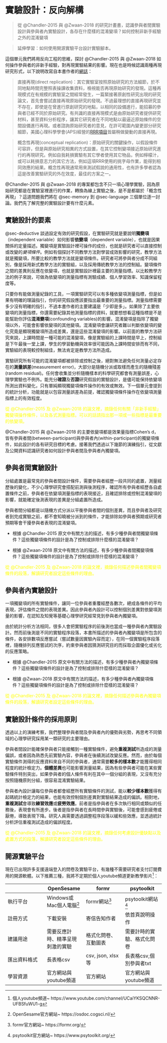 # 實驗設計：反向解構 {#sec-design}

> 從 @Chandler-2015 與 @Zwaan-2018 的研究計畫書，認識參與者間實驗設計與參與者內實驗設計，各存在什麼樣的混淆變項？如何控制非新手經驗之外的混淆變項

> 延伸學習：如何使用開源實驗平台設計實驗腳本。

這個單元我們將用反向工程的思維，探討 @Chandler-2015 與 @Zwaan-2018 如何操作參與者的非新手經驗，對再現實驗結果的影響。現在也是時候認識兩種再現研究形式，以下說明改寫自本書作者的[網誌](https://scchen.com/zh/post/text_2016004/)：

> 直接再現(direct replication)：其它實驗室按照原始研究的方法細節，於不同地點時間完整照表操課收集資料，檢視能否再現原始研究的發現。這種再現模式在有規模的實驗室之間經常發生，一篇緊接著原創性研究出現的研究論文，首先會嘗試直接再現原始研究的發現。不過最理想的直接再現研究並不存在，即使是在曾進行原創研究的地點，以相同的設備進行，能招募的參與者已經不同於原始研究。有共識的直接再現模式是由原始研究者提供研究材料，甚至資料分析程序，讓其它研究者在不同地點以最逼近原始條件的空間設備進行再現。或者諮詢原始研究者的意見，在許可範圍內變更部分研究細節，美國心理科學學會(APS)經營的[RRR項目](https://www.psychologicalscience.org/publications/replication)皆屬稍做變動的直接再現。

> 概念性再現(conceptual replication)：原始研究的關鍵操作，以假設條件可容許，但是與原始研究相異的方式設置，在其它控制變項接近原始研究進行的再現研究。例如自我耗損實驗有其它學者使用其它物品，例如檸檬汁，或可以耗損意志力的其它方法，例如這項RRR使用的挑字母作業，能得到相同效應的結果。概念性再現通常用來測試假說的通用性，也有許多學者認為這是改善實驗研究的外在效度，最佳的方案之一。

@Chandler-2015 與 @Zwaan-2018 的專案都包含不只一項心理學實驗，因為原始研究都是在實驗室裡進行的作業，轉換為線上實驗之後，是不是都屬於「概念性再現」？這道問題我們將在  @sec-memory 到 @sec-language 三個單位逐一討論。我們先了解完整的實驗設計要有什麼元素。

## 實驗設計的要素

@sec-deductive 談過設定有效的研究假設，在實驗研究就是要說明**獨變項**（independent variable）如何影響**依變項**（dependent variable），也就是因果關係的定量描述。獨變項是實驗設計裡可操作的成份，也就是研究者可以直接控制或改變的*變項條件*。例如有個探討不同教學方法對學習成效影響的研究，教學方法就是獨變項，所要比較的教學方法就是變項條件。研究者可將參與者分成不同組別，像是採用新式教學方法的實驗組，以及採用傳統教學方法的控制組。變項條件之間的差異則反應在依變項，也就是實驗設計裡最主要的測量指標。以比較教學方法的例子來說，可做為依變項的測量指標有測驗成績、個人學習效率、知識保留程度等。

只要你有能做測量紀錄的工具，一項實驗研究可以有多種依變項測量指標，但是如果有明確的理論指引，你的研究假設應該要指出最重要的測量指標。測量指標需要多少沒有明確的指引，不過本書作者的主要建議是「少即是多」。如果除了主要依變項的測量指標，你還需要紀錄其他測量指標的資料，就要想想看這種指標是不是能幫助你評估**混淆變項**(confounding variables)的影響。混淆變項是指除了獨變項以外，可能會影響依變項的其他變項。混淆變項會讓研究者難以判斷依變項的變化究竟是顯現獨變項所造成差異，還是這些混淆變項的影響。以前面的教學方法研究來說，上課時間是一種可能的混淆變項，像是實驗組的上課時間是早上，控制組是下午最後一堂上課，學生的學習動機與效率很可能因為上課時間安排而有不同，實驗組的表現較控制組佳，無法肯定是教學方法所造成。

實驗研究所有可能的混淆變項都被排除或控制之後，絕對無法避免任何測量必定存在的**測量誤差**(measurement error)，大部分是隨機分派或取樣而產生的隨機殘差(random residual)。任何會收集並分析隨機樣本的科學研究都會有測量誤差，心理學實驗也不例外。能充分**確證**及**否證**研究假設的實驗設計，是儘可能保持依變項所測出資料變化，只有單純顯現獨變項條件操作的有效或無效。下一個單元會提到的統計分析，功能就是以包容測量誤差為前提，確認獨變項條件操作在依變項測量指標上的有效程度。


::: {.callout-note title="演練行動" collapse="true" style="color: yellow"}
從 @Chandler-2015 及 @Zwaan-2018 的論文裡，摘錄任何有關「非新手經驗」獨變項操作條件，以及各式測量指標。可以的話請指出那一項或一些指標是最重要的依變項。
:::


@Chandler-2015 與 @Zwaan-2018 的主要依變項都是效果量指標Cohen's d，皆有參與者間(between-participant)與參與者內(within-participant)的獨變項條件，如此設計的各有研究目標的考慮。接著我們透過以下幾節的演練指引，從文獻及公開資料認識研究者如何設計參與者間及參與者內獨變項。

<!--

- 依變項
- 獨變項
- 與實驗假設的演繹推論關係

- 隨機誤差來源
- 潛在混淆變項
- 樣本數與隨機分派方法

--->

## 參與者間實驗設計

分組處置是最常見的參與者間設計條件，需要參與者經歷一段共同的處置，測量經歷後的變化，不少心理學研究會搭配前測與後測程序，確認所有參與者經歷各自處置條件之前，參與者在依變項測量指標的表現接近，且確認排除或控制混淆變項的影響，就能確定後測表現的差異是分組處置所造成。

參與者間分組都是以隨機方式分派以平衡參與者間的個別差異，而且參與者及研究者到完成實驗之前，都不會知曉被分派到的條件，才能排除如參與者預期或研究者預期等會干擾參與者表現的混淆變項。

- 根據 @Chandler-2015 原文中有關方法的描述，有多少種參與者間獨變項條件？這些獨變項條件的設計是為了控制或排除什麼樣的混淆變項？

- 根據 @Zwaan-2018 原文中有關方法的描述，有多少種參與者間獨變項條件？這些獨變項條件的設計是為了控制或排除什麼樣的混淆變項？

::: {.callout-note title="演練行動" collapse="true" style="color: yellow"}
從 @Chandler-2015 及 @Zwaan-2018 的論文裡，摘錄任何描述參與者間獨變項條件的段落，解讀研究者設定這些條件的理由。
:::


## 參與者內實驗設計

一項獨變項的所有實驗條件，讓同一位參與者重覆經歷各數次，總成各條件的平均表現，評估條件之間的表現差異。因此參與者內設計可以控制個別差異對依變項測量的影響，在認知及知覺等基礎心理學研究經常見到參與者內獨變項。

由於統計分析方法相同，很多人會把實驗程序的前後測也當成一種參與者內實驗設計。然而前後測是不同的實驗程序段落，本書所描述的參與者內獨變項是所包含的條件，各安排數項反應嘗試（嘗試數量因實驗內容而定），在同一個實驗程序段落裡，隨機排列反應嘗試的次序，約束參與者因猜測研究目的而採取企圖優化或劣化的反應策略。

- 根據 @Chandler-2015 原文中有關方法的描述，有多少種參與者內獨變項條件？這些獨變項條件的設計是為了控制或排除什麼樣的混淆變項？

- 根據 @Zwaan-2018 原文中有關方法的描述，有多少種參與者內獨變項條件？這些獨變項條件的設計是為了控制或排除什麼樣的混淆變項？


::: {.callout-note title="演練行動" collapse="true" style="color: yellow"}
從 @Chandler-2015 及 @Zwaan-2018 的論文裡，摘錄任何描述參與者內獨變項條件的段落，解讀研究者設定這些條件的理由。
:::


## 實驗設計條件的採用原則

透過以上的演練考察，我們整理參與者間及參與者內的優勢與劣勢，再思考不同領域的心理學研究採用某一類研究的主要理由。

參與者間設計能確保參與者只能接觸到一種實驗條件，避免**重複測試**所造成的測量偏誤，或者因為熟悉先前實驗內容，參與者在後續測試改變反應。然而，由於每個實驗條件測得的反應資料來自不同的參與者，通常需要**較多的樣本數**才能獲得相同程度的統計檢定力。**個體差異**也可能影響測量結果，因為有些參與者可能在某些實驗條件特別突出，如果參與者的個人條件有利在其中一個分組的表現，又沒有充分按照隨機原則分組，很容易混淆實驗結果。

參與者內設計讓每位參與者都會經歷所有實驗條件的測試，能以**較少樣本數**獲得有起碼統計檢定力的結果，也能有效控制個別差異對實驗結果造成的偏誤。相對地，**重複測試**會導致**練習效應**或**疲勞效應**。前者是指參與者在多次執行相同或類似的任務後，表現會有所進步。後者是指參與者在長時間參與實驗後，可能會感到疲倦或厭倦，導致表現下降。研究人員需要透過調整程序段落以緩和些效應，並透過統計分析評估重複測試造成的偏誤程度。


::: {.callout-note title="演練行動" collapse="true" style="color: yellow"}
從 @Chandler-2015 及 @Zwaan-2018 的論文裡，摘錄任何考慮設計優缺點以及處置方式的段落，解讀研究者設定這些條件的理由。
:::



## 開源實驗平台 {#toolbox_platform}

現在已出現許多支援遠端登入的問卷及實驗平台，有幾種不需要研究者支付訂閱費用的開源軟體。以下推薦三種，我將不定期於個人youtube頻道更新教學影片[^9]：

||OpenSesame|formr|psytoolkit|
|---|---|---|---|
|執行平台| Windows或Mac個人電腦[^6] | formr網站[^7] | psytoolkit網站[^8] |
|註冊方式|下載安裝|寄信告知作者|依首頁說明操作|
|建議用途|需要反應計時、精準呈現刺激的實驗|格式化問卷、互動圖表|需要計時的實驗、格式化問卷|
|匯出資料格式|長表格csv|csv, json, xlsx等|長表格csv,個別參與者txt|
|學習資源|官方網站與youtube頻道|官方網站|官方網站與youtube頻道|

[^6]: OpenSesame官方網站~ https://osdoc.cogsci.nl/
[^7]: formr官方網站~ https://formr.org/
[^8]: psytoolkit官方網站~ https://www.psytoolkit.org/
[^9]: 個人youtube頻道~ https://www.youtube.com/channel/UCaiYKSQCNNR-UFBSfuWU1-g


